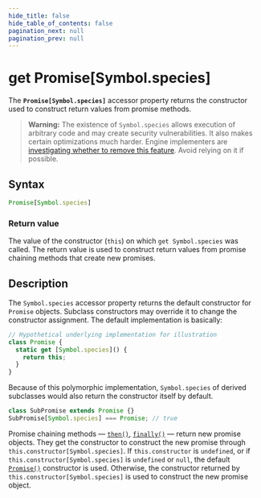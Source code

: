 ```yaml
---
hide_title: false
hide_table_of_contents: false
pagination_next: null
pagination_prev: null
---
```

# get Promise[Symbol.species]

The **`Promise[Symbol.species]`** accessor property returns the constructor used to construct return values from promise methods.

> **Warning:** The existence of `Symbol.species` allows execution of arbitrary code and may create security vulnerabilities. It also makes certain optimizations much harder. Engine implementers are [investigating whether to remove this feature](https://github.com/tc39/proposal-rm-builtin-subclassing). Avoid relying on it if possible.

## Syntax

```js
Promise[Symbol.species]
```

### Return value

The value of the constructor (`this`) on which `get Symbol.species` was called. The return value is used to construct return values from promise chaining methods that create new promises.

## Description

The `Symbol.species` accessor property returns the default constructor for `Promise` objects. Subclass constructors may override it to change the constructor assignment. The default implementation is basically:

```js
// Hypothetical underlying implementation for illustration
class Promise {
  static get [Symbol.species]() {
    return this;
  }
}
```

Because of this polymorphic implementation, `Symbol.species` of derived subclasses would also return the constructor itself by default.

```js
class SubPromise extends Promise {}
SubPromise[Symbol.species] === Promise; // true
```

Promise chaining methods — [`then()`](../../globals/Promise/prototype/then.md), [`finally()`](../../globals/Promise/prototype/finally.md) — return new promise objects. They get the constructor to construct the new promise through `this.constructor[Symbol.species]`. If `this.constructor` is `undefined`, or if `this.constructor[Symbol.species]` is `undefined` or `null`, the default [`Promise()`](../../globals/Promise/Promise.md) constructor is used. Otherwise, the constructor returned by `this.constructor[Symbol.species]` is used to construct the new promise object.
